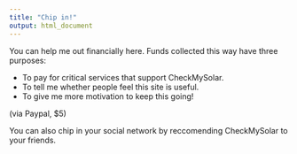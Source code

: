 ```yaml
---
title: "Chip in!"
output: html_document
---
```


You can help me out financially here. Funds collected this way have three purposes:

* To pay for critical services that support CheckMySolar.
* To tell me whether people feel this site is useful.
* To give me more motivation to keep this going!

(via Paypal, $5)

You can also chip in your social network by reccomending CheckMySolar to your friends.